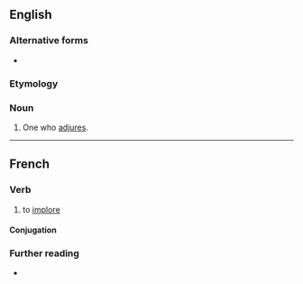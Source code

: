 ==English==

===Alternative forms===
* {{l|en|adjuror}}

===Etymology===
{{suffix|en|adjure|er}}

===Noun===
{{en-noun}}

# One who [[adjure]]s.

----

==French==

===Verb===
{{fr-verb}}

# to [[implore]]

====Conjugation====
{{fr-conj-auto}}

===Further reading===
* {{R:TLFi}}